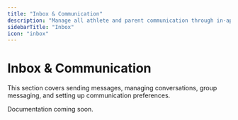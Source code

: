 ```yaml
---
title: "Inbox & Communication"
description: "Manage all athlete and parent communication through in-app messages, SMS, and announcements"
sidebarTitle: "Inbox"
icon: "inbox"
---
```


# Inbox & Communication

This section covers sending messages, managing conversations, group messaging, and setting up communication preferences.

Documentation coming soon.

